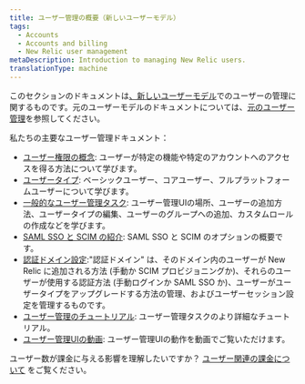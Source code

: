 ```yaml
---
title: ユーザー管理の概要（新しいユーザーモデル）
tags:
  - Accounts
  - Accounts and billing
  - New Relic user management
metaDescription: Introduction to managing New Relic users.
translationType: machine
---
```


このセクションのドキュメントは[、新しいユーザーモデル](/docs/accounts/original-accounts-billing/original-product-based-pricing/overview-user-models)でのユーザーの管理に関するものです。元のユーザーモデルのドキュメントについては、[元のユーザー管理](/docs/accounts/original-accounts-billing/original-users-roles)を参照してください。

私たちの主要なユーザー管理ドキュメント：

* [ユーザー権限の概念](/docs/accounts/accounts-billing/new-relic-one-user-management/user-management-concepts): ユーザーが特定の機能や特定のアカウントへのアクセスを得る方法について学びます。
* [ユーザータイプ](/docs/accounts/accounts-billing/new-relic-one-user-management/user-type): ベーシックユーザー、コアユーザー、フルプラットフォームユーザーについて学びます。
* [一般的なユーザー管理タスク](/docs/accounts/accounts-billing/new-relic-one-user-management/user-management-ui-and-tasks/): ユーザー管理UIの場所、ユーザーの追加方法、ユーザータイプの編集、ユーザーのグループへの追加、カスタムロールの作成などを学びます。
* [SAML SSO と SCIM の紹介](/docs/accounts/accounts-billing/new-relic-one-user-management/introduction-saml-scim): SAML SSO と SCIM のオプションの概要です。
* [認証ドメイン設定](/docs/accounts/accounts-billing/new-relic-one-pricing-users/configure-authentication-domains):"認証ドメイン" は、そのドメイン内のユーザーが New Relic に追加される方法 (手動か SCIM プロビジョニングか)、それらのユーザーが使用する認証方法 (手動ログインか SAML SSO か)、ユーザーがユーザータイプをアップグレードする方法の管理、およびユーザーセッション設定を管理するものです。
* [ユーザー管理のチュートリアル](/docs/accounts/accounts-billing/new-relic-one-user-management/tutorial-add-new-user-groups-roles-new-relic-one-user-model): ユーザー管理タスクのより詳細なチュートリアル。
* [ユーザー管理UIの動画](/docs/accounts/accounts-billing/new-relic-one-user-management/user-mgmt-videos): ユーザー管理UIの動作を動画でご覧いただけます。

ユーザー数が課金に与える影響を理解したいですか？ [ユーザー関連の課金について](/docs/accounts/accounts-billing/new-relic-one-pricing-users/new-relic-one-pricing-billing#user-count) をご覧ください。